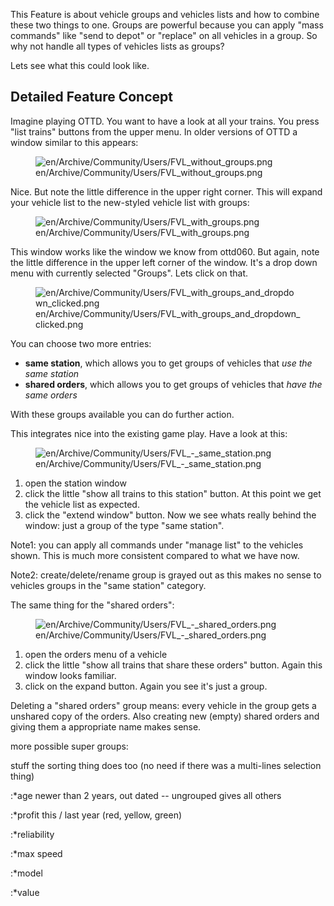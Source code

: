 This Feature is about vehicle groups and vehicles lists and how to combine these two things to one. Groups are powerful because you can apply "mass commands" like "send to depot" or "replace" on all vehicles in a group. So why not handle all types of vehicles lists as groups?

Lets see what this could look like.

== Detailed Feature Concept ==

Imagine playing OTTD. You want to have a look at all your trains. You press "list trains" buttons from the upper menu. In older versions of OTTD a window similar to this appears:

[[File:en/Archive/Community/Users/FVL without groups.png]]

Nice. But note the little difference in the upper right corner. This will expand your vehicle list to the new-styled vehicle list with groups:

[[File:en/Archive/Community/Users/FVL with groups.png]]

This window works like the window we know from ottd060. But again, note the little difference in the upper left corner of the window. It's a drop down menu with currently selected "Groups". Lets click on that.

[[File:en/Archive/Community/Users/FVL with groups and dropdown clicked.png]]

You can choose two more entries:
* '''same station''', which allows you to get groups of vehicles that ''use the same station''
* '''shared orders''', which allows you to get groups of vehicles that ''have the same orders''

With these groups available you can do further action.

This integrates nice into the existing game play. Have a look at this:

[[File:en/Archive/Community/Users/FVL - same station.png]]

# open the station window
# click the little "show all trains to this station" button. At this point we get the vehicle list as expected.
# click the "extend window" button. Now we see whats really behind the window: just a group of the type "same station".

Note1: you can apply all commands under "manage list" to the vehicles shown. This is much more consistent compared to what we have now.

Note2: create/delete/rename group is grayed out as this makes no sense to vehicles groups in the "same station" category.

The same thing for the "shared orders":

[[File:en/Archive/Community/Users/FVL - shared orders.png]]

# open the orders menu of a vehicle
# click the little "show all trains that share these orders" button. Again this window looks familiar.
# click on the expand button. Again you see it's just a group.

Deleting a "shared orders" group means: every vehicle in the group gets a unshared copy of the orders.
Also creating new (empty) shared orders and giving them a appropriate name makes sense.

more possible super groups:

stuff the sorting thing does too (no need if there was a multi-lines selection thing)
:*age newer than 2 years, out dated -- ungrouped gives all others
:*profit this / last year (red, yellow, green)
:*reliability
:*max speed
:*model
:*value